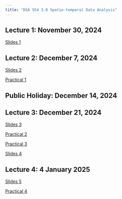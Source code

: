 ```yaml
---
title: "DSA 554 3.0 Spatio-temporal Data Analysis"
---
```


## Lecture 1: November 30, 2024

[Slides 1](/Week1/index.html)

## Lecture 2: December 7, 2024

[Slides 2](/Week2/index.html)

[Practical 1](https://thiyangt.github.io/spts_python_practical/Practical1/)

## Public Holiday: December 14, 2024

## Lecture 3: December 21, 2024

[Slides 3](/Week3/index.html)

[Practical 2](/Week3p/index.html)

[Practical 3](/Week3p2/index.html)

[Slides 4](https://thiyanga-spatiotemporal.netlify.app/posts/spatial/spatial_analysis.pdf)

## Lecture 4: 4 January 2025

[Slides 5](https://thiyanga-dataviz.netlify.app/slides/sp_viz#1)

<!--[Slides 5](https://thiyangt.github.io/spatial-modelling/#/outline)-->

[Practical 4](/Week4p/index.R)
